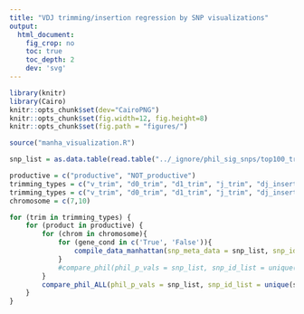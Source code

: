 ```yaml
---
title: "VDJ trimming/insertion regression by SNP visualizations"
output:
  html_document:
    fig_crop: no
    toc: true
    toc_depth: 2
    dev: 'svg'
---
```


```r
library(knitr)
library(Cairo)
knitr::opts_chunk$set(dev="CairoPNG")
knitr::opts_chunk$set(fig.width=12, fig.height=8) 
knitr::opts_chunk$set(fig.path = "figures/")

source("manha_visualization.R")

snp_list = as.data.table(read.table("../_ignore/phil_sig_snps/top100_trimming_pvals_for_maggie.tsv", sep = "\t", fill=TRUE, header = TRUE))[-c(1:4)]
```


```r
productive = c("productive", "NOT_productive")
trimming_types = c("v_trim", "d0_trim", "d1_trim", "j_trim", "dj_insert", "vj_insert", "vd_insert")
trimming_types = c("v_trim", "d0_trim", "d1_trim", "j_trim", "dj_insert", "vd_insert")
chromosome = c(7,10)

for (trim in trimming_types) {
    for (product in productive) {
        for (chrom in chromosome){
            for (gene_cond in c('True', 'False')){
                compile_data_manhattan(snp_meta_data = snp_list, snp_id_list = unique(snp_list$snpid), productivity = product, varying_int = 'True', trim_type = trim, chromosome = chrom, correlate_snps = "False", gene_conditioning = gene_cond, weighting = 'True')
            }
            #compare_phil(phil_p_vals = snp_list, snp_id_list = unique(snp_list$snpid), productivity = product, varying_int = 'True', trim_type = trim)
        }
        compare_phil_ALL(phil_p_vals = snp_list, snp_id_list = unique(snp_list$snpid), productivity = product, varying_int = 'True', trim_type = trim)
    }
}
```